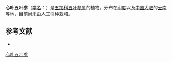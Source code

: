 {{Speciesbox
| name = 心叶五叶参
| status = 
| status_system = 
| image = 
| genus = Pentapanax
| species = subcordatus
| authority = (Wall.) Seem.
}}

'''心叶五叶参'''（[[学名|学名]]：{{lang|la|''Pentapanax subcordatus''}}）是[[五加科|五加科]][[五叶参属|五叶参属]]的植物。分布在[[印度|印度]]以及[[中国大陆|中国大陆]]的[[云南|云南]]等地，目前尚未由人工引种栽培。

== 参考文献 ==
<div class="references-small">
* {{cite web| url =http://www.bioinfo.cn/db05/KmzwSpecies.php?action=view&id=1537| title =心叶五叶参| work =《中国高等植物数据库全库》| publisher =中国科学院微生物研究所| author =昆明植物研究所| accessdate =2009-02-22| deadurl =yes| archiveurl =https://web.archive.org/web/20160305093118/http://www.bioinfo.cn/db05/KmzwSpecies.php?action=view&id=1537| archivedate =2016-03-05}}
</div>
{{Taxonbar|from=Q11071976}}

[[Category:五叶参属|心叶五叶参]]


{{Apiales-stub}}